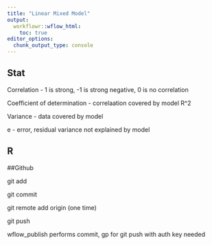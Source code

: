 ```yaml
---
title: "Linear Mixed Model"
output:
  workflowr::wflow_html:
    toc: true
editor_options:
  chunk_output_type: console
---
```

  
## Stat

Correlation - 1 is strong, -1 is strong negative, 0 is no correlation

Coefficient of determination - correlaation covered by model R^2

Variance - data covered by model

e - error, residual variance not explained by model


## R



##Github

git add

git commit

git remote add origin (one time)

git push

wflow_publish performs commit, gp for git push with auth key needed